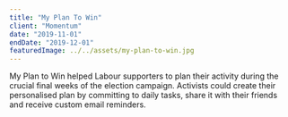 ```yaml
---
title: "My Plan To Win"
client: "Momentum"
date: "2019-11-01"
endDate: "2019-12-01"
featuredImage: ../../assets/my-plan-to-win.jpg
---
```


My Plan to Win helped Labour supporters to plan their activity during the crucial final weeks of the election campaign. Activists could create their personalised plan by committing to daily tasks, share it with their friends and receive custom email reminders.
